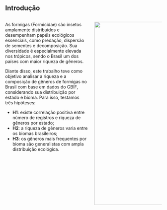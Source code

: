## Introdução

::::: columns
::: {.column width="55%"}
As formigas (Formicidae) são insetos amplamente distribuídos e desempenham papéis ecológicos essenciais, como predação, dispersão de sementes e decomposição. Sua diversidade é especialmente elevada nos trópicos, sendo o Brasil um dos países com maior riqueza de gêneros.

Diante disso, este trabalho teve como objetivo analisar a riqueza e a composição de gêneros de formigas no Brasil com base em dados do GBIF, considerando sua distribuição por estado e bioma. Para isso, testamos três hipóteses:

-   **H1**: existe correlação positiva entre número de registros e riqueza de gêneros por estado;
-   **H2**: a riqueza de gêneros varia entre os biomas brasileiros;
-   **H3**: os gêneros mais frequentes por bioma são generalistas com ampla distribuição ecológica.
:::

::: {.column width="45%"}
![](formigas1.png){fig-align="center" width="590"}
:::
:::::
